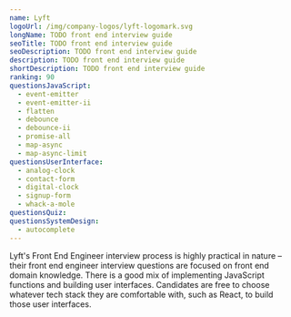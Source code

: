 ```yaml
---
name: Lyft
logoUrl: /img/company-logos/lyft-logomark.svg
longName: TODO front end interview guide
seoTitle: TODO front end interview guide
seoDescription: TODO front end interview guide
description: TODO front end interview guide
shortDescription: TODO front end interview guide
ranking: 90
questionsJavaScript:
  - event-emitter
  - event-emitter-ii
  - flatten
  - debounce
  - debounce-ii
  - promise-all
  - map-async
  - map-async-limit
questionsUserInterface:
  - analog-clock
  - contact-form
  - digital-clock
  - signup-form
  - whack-a-mole
questionsQuiz:
questionsSystemDesign:
  - autocomplete
---
```


Lyft's Front End Engineer interview process is highly practical in nature – their front end engineer interview questions are focused on front end domain knowledge. There is a good mix of implementing JavaScript functions and building user interfaces. Candidates are free to choose whatever tech stack they are comfortable with, such as React, to build those user interfaces.
